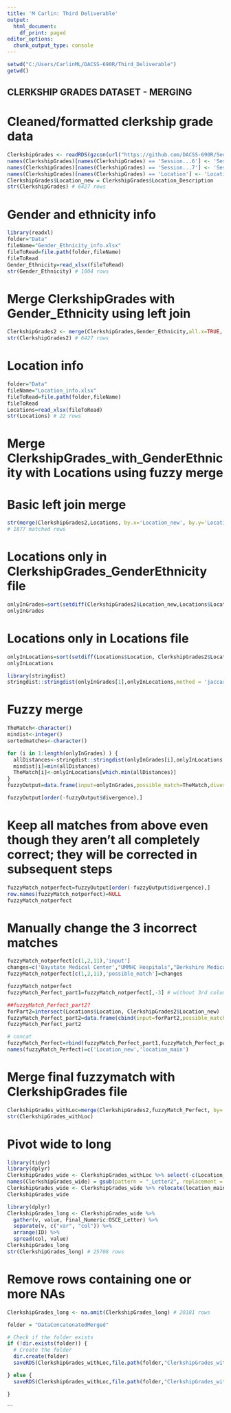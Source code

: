 ```yaml
---
title: 'M Carlin: Third Deliverable'
output:
  html_document:
    df_print: paged
editor_options:
  chunk_output_type: console
---
```


```r
setwd("C:/Users/CarlinML/DACSS-690R/Third_Deliverable")
getwd()
```

## CLERKSHIP GRADES DATASET - MERGING

# Cleaned/formatted clerkship grade data

```r
ClerkshipGrades <- readRDS(gzcon(url("https://github.com/DACSS-690R/Second_Deliverable/raw/main/DataCleanAndFormatted/ClerkshipGrades_formatted.RDS")))
names(ClerkshipGrades)[names(ClerkshipGrades) == 'Session...6'] <- 'Session'
names(ClerkshipGrades)[names(ClerkshipGrades) == 'Session...7'] <- 'Session_Code'
names(ClerkshipGrades)[names(ClerkshipGrades) == 'Location'] <- 'Location_Code'
ClerkshipGrades$Location_new = ClerkshipGrades$Location_Description
str(ClerkshipGrades) # 6427 rows
```

# Gender and ethnicity info

```r
library(readxl)
folder="Data"
fileName="Gender_Ethnicity_info.xlsx"
fileToRead=file.path(folder,fileName)
fileToRead
Gender_Ethnicity=read_xlsx(fileToRead)
str(Gender_Ethnicity) # 1004 rows
```

# Merge ClerkshipGrades with Gender_Ethnicity using left join

```r
ClerkshipGrades2 <- merge(ClerkshipGrades,Gender_Ethnicity,all.x=TRUE, by.x="ID", by.y="ID")
str(ClerkshipGrades2) # 6427 rows 
```

# Location info

```r
folder="Data"
fileName="Location_info.xlsx"
fileToRead=file.path(folder,fileName)
fileToRead
Locations=read_xlsx(fileToRead)
str(Locations) # 22 rows
```

# Merge ClerkshipGrades_with_GenderEthnicity with Locations using fuzzy merge

# Basic left join merge

```r
str(merge(ClerkshipGrades2,Locations, by.x='Location_new', by.y='Location'))
# 1877 matched rows
```

# Locations only in ClerkshipGrades_GenderEthnicity file

```r
onlyInGrades=sort(setdiff(ClerkshipGrades2$Location_new,Locations$Location))
onlyInGrades
```

# Locations only in Locations file

```r
onlyInLocations=sort(setdiff(Locations$Location, ClerkshipGrades2$Location_new))
onlyInLocations
```

```r
library(stringdist)
stringdist::stringdist(onlyInGrades[1],onlyInLocations,method = 'jaccard')
```

# Fuzzy merge

```r
TheMatch<-character()
mindist<-integer()
sortedmatches<-character()

for (i in 1:length(onlyInGrades) ) {
  allDistances<-stringdist::stringdist(onlyInGrades[i],onlyInLocations,method = 'jw')
  mindist[i]=min(allDistances)
  TheMatch[i]<-onlyInLocations[which.min(allDistances)]
}
fuzzyOutput=data.frame(input=onlyInGrades,possible_match=TheMatch,divergence=mindist,  stringsAsFactors = F)

fuzzyOutput[order(-fuzzyOutput$divergence),]
```

# Keep all matches from above even though they aren't all completely correct; they will be corrected in subsequent steps

```r
fuzzyMatch_notperfect=fuzzyOutput[order(-fuzzyOutput$divergence),]
row.names(fuzzyMatch_notperfect)=NULL
fuzzyMatch_notperfect
```

# Manually change the 3 incorrect matches

```r
fuzzyMatch_notperfect[c(1,2,11),'input']
changes=c('Baystate Medical Center',"UMMHC Hospitals","Berkshire Medical Center")
fuzzyMatch_notperfect[c(1,2,11),'possible_match']=changes

fuzzyMatch_notperfect
fuzzyMatch_Perfect_part1=fuzzyMatch_notperfect[,-3] # without 3rd column
```


```r
##fuzzyMatch_Perfect_part2?
forPart2=intersect(Locations$Location, ClerkshipGrades2$Location_new)
fuzzyMatch_Perfect_part2=data.frame(cbind(input=forPart2,possible_match=forPart2))
fuzzyMatch_Perfect_part2
```

```r
# concat
fuzzyMatch_Perfect=rbind(fuzzyMatch_Perfect_part1,fuzzyMatch_Perfect_part2)
names(fuzzyMatch_Perfect)=c('Location_new','location_main')
```

# Merge final fuzzymatch with ClerkshipGrades file

```r
ClerkshipGrades_withLoc=merge(ClerkshipGrades2,fuzzyMatch_Perfect, by='Location_new',all.x = T)
str(ClerkshipGrades_withLoc)
```


# Pivot wide to long

```r
library(tidyr)
library(dplyr)
ClerkshipGrades_wide <- ClerkshipGrades_withLoc %>% select(-c(Location_new, X, Title, Session, Location_Code:Final_Letter, SPE_Letter, NBME_Letter, OSCE_Letter, gender, ethnicity))
names(ClerkshipGrades_wide) = gsub(pattern = "_Letter2", replacement = "_Letter", x = names(ClerkshipGrades_wide))
ClerkshipGrades_wide <- ClerkshipGrades_wide %>% relocate(location_main, .before = Final_Numeric)
ClerkshipGrades_wide

library(dplyr)
ClerkshipGrades_long <- ClerkshipGrades_wide %>% 
  gather(v, value, Final_Numeric:OSCE_Letter) %>% 
  separate(v, c("var", "col")) %>% 
  arrange(ID) %>% 
  spread(col, value)
ClerkshipGrades_long
str(ClerkshipGrades_long) # 25708 rows
```

# Remove rows containing one or more NAs

```r
ClerkshipGrades_long <- na.omit(ClerkshipGrades_long) # 20181 rows
```

```r
folder = "DataConcatenatedMerged"

# Check if the folder exists
if (!dir.exists(folder)) {
  # Create the folder
  dir.create(folder)
  saveRDS(ClerkshipGrades_withLoc,file.path(folder,"ClerkshipGrades_withLoc.RDS"))

} else {
  saveRDS(ClerkshipGrades_withLoc,file.path(folder,"ClerkshipGrades_withLoc.RDS"))

}
```
```

